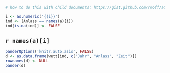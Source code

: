 ```r
# how to do this with child documents: https://gist.github.com/rmoff/a043676a2f084b81a434

i <- as.numeric('{{i}}')
ind <- (Anlass == names(a)[i])
ind[is.na(ind)] <- FALSE
```

## `r names(a)[i]` 

```r
panderOptions('knitr.auto.asis', FALSE)
d <- as.data.frame(wett[ind, c("Jahr", "Anlass", "Zeit")])
rownames(d) <- NULL
pander(d)          
```




